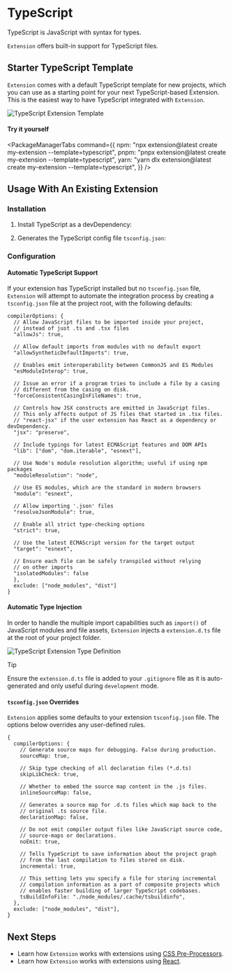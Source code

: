 
# TypeScript

TypeScript is JavaScript with syntax for types.

`Extension` offers built-in support for TypeScript files.

## Starter TypeScript Template

`Extension` comes with a default TypeScript template for new projects, which you can use as a starting point for your next TypeScript-based Extension. This is the easiest way to have TypeScript integrated with `Extension`.

![TypeScript Extension Template](../../../../../assets/guides/development/ts-template.png)

#### Try it yourself

<PackageManagerTabs
  command={{
    npm: "npx extension@latest create my-extension --template=typescript",
    pnpm: "pnpx extension@latest create my-extension --template=typescript",
    yarn: "yarn dlx extension@latest create my-extension --template=typescript",
  }}
/>

## Usage With An Existing Extension

### Installation

1. Install TypeScript as a devDependency:

<PackageManagerTabs command="install -D typescript" />

2. Generates the TypeScript config file `tsconfig.json`:

<PackageManagerTabs command="tsc --init" />

### Configuration

#### Automatic TypeScript Support

If your extension has TypeScript installed but no `tsconfig.json` file, `Extension` will attempt to automate the integration process by creating a `tsconfig.json` file at the project root, with the following defaults:

```json5
compilerOptions: {
  // Allow JavaScript files to be imported inside your project,
  // instead of just .ts and .tsx files
  "allowJs": true,

  // Allow default imports from modules with no default export
  "allowSyntheticDefaultImports": true,

  // Enables emit interoperability between CommonJS and ES Modules
  "esModuleInterop": true,

  // Issue an error if a program tries to include a file by a casing
  // different from the casing on disk.
  "forceConsistentCasingInFileNames": true,

  // Controls how JSX constructs are emitted in JavaScript files.
  // This only affects output of JS files that started in .tsx files.
  // "react-jsx" if the user extension has React as a dependency or devDependency.
  "jsx": "preserve",

  // Include typings for latest ECMAScript features and DOM APIs
  "lib": ["dom", "dom.iterable", "esnext"],

  // Use Node's module resolution algorithm; useful if using npm packages
  "moduleResolution": "node",

  // Use ES modules, which are the standard in modern browsers
  "module": "esnext",

  // Allow importing '.json' files
  "resolveJsonModule": true,

  // Enable all strict type-checking options
  "strict": true,

  // Use the latest ECMAScript version for the target output
  "target": "esnext",

  // Ensure each file can be safely transpiled without relying
  // on other imports
  "isolatedModules": false
  },
  exclude: ["node_modules", "dist"]
}
```

#### Automatic Type Injection

In order to handle the multiple import capabilities such as `import()` of JavaScript modules and file assets, `Extension` injects a `extension.d.ts` file at the root of your project folder.

![TypeScript Extension Type Definition](../../../../../assets/guides/development/extension-type-definition.png)

> [!tip]
> Ensure the `extension.d.ts` file is added to your `.gitignore` file as it is auto-generated and only useful during `development` mode.

#### `tsconfig.json` Overrides

`Extension` applies some defaults to your extension `tsconfig.json` file. The options below overrides any user-defined rules.

```json5
{
  compilerOptions: {
    // Generate source maps for debugging. False during production.
    sourceMap: true,

    // Skip type checking of all declaration files (*.d.ts)
    skipLibCheck: true,

    // Whether to embed the source map content in the .js files.
    inlineSourceMap: false,

    // Generates a source map for .d.ts files which map back to the
    // original .ts source file.
    declarationMap: false,

    // Do not emit compiler output files like JavaScript source code,
    // source-maps or declarations.
    noEmit: true,

    // Tells TypeScript to save information about the project graph
    // from the last compilation to files stored on disk.
    incremental: true,

    // This setting lets you specify a file for storing incremental
    // compilation information as a part of composite projects which
    // enables faster building of larger TypeScript codebases.
    tsBuildInfoFile: "./node_modules/.cache/tsbuildinfo",
  },
  exclude: ["node_modules", "dist"],
}
```

## Next Steps

- Learn how `Extension` works with extensions using [CSS Pre-Processors](../modern-css/overview).
- Learn how `Extension` works with extensions using [React](./react).

